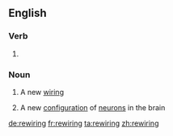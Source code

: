 ==English==

===Verb===
{{head|en|present participle}}

# {{present participle of|rewire|lang=en|nocat=1}}

===Noun===
{{en-noun}}

# A new [[wiring]]
# {{label|en|informal}} A new [[configuration]] of [[neuron]]s in the brain

[[de:rewiring]]
[[fr:rewiring]]
[[ta:rewiring]]
[[zh:rewiring]]